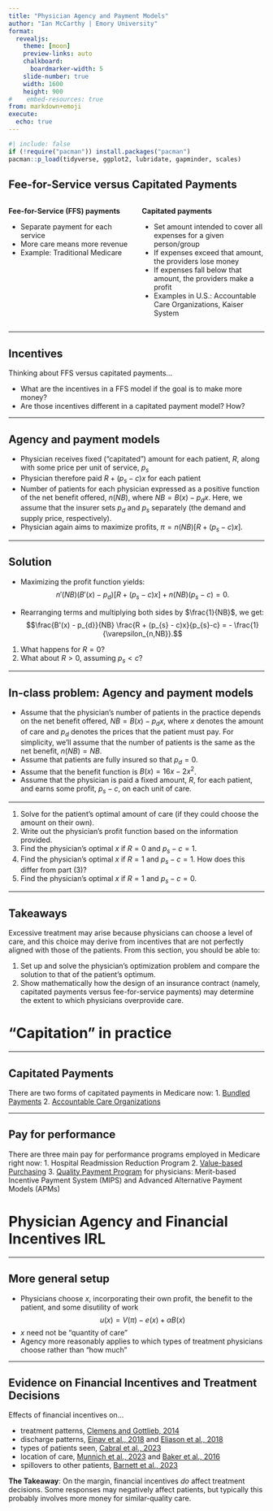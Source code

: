 ```yaml
---
title: "Physician Agency and Payment Models"
author: "Ian McCarthy | Emory University"
format: 
  revealjs:
    theme: [moon]
    preview-links: auto
    chalkboard:
      boardmarker-width: 5
    slide-number: true
    width: 1600
    height: 900    
#    embed-resources: true
from: markdown+emoji
execute: 
  echo: true
---
```


```r
#| include: false
if (!require("pacman")) install.packages("pacman")
pacman::p_load(tidyverse, ggplot2, lubridate, gapminder, scales)
```

## Fee-for-Service versus Capitated Payments

:::: {.columns}

::: {.column width="50%"}
**Fee-for-Service (FFS) payments**

- Separate payment for each service
- More care means more revenue
- Example: Traditional Medicare
:::

::: {.column width="50%"}
**Capitated payments**

- Set amount intended to cover all expenses for a given person/group
- If expenses exceed that amount, the providers lose money
- If expenses fall below that amount, the providers make a profit
- Examples in U.S.: Accountable Care Organizations, Kaiser System
:::

::::

---

## Incentives

Thinking about FFS versus capitated payments...

- What are the incentives in a FFS model if the goal is to make more money?
- Are those incentives different in a capitated payment model? How?

---

## Agency and payment models

- Physician receives fixed ("capitated") amount for each patient, $R$, along with some price per unit of service, $p_{s}$
- Physician therefore paid $R + (p_{s} - c)x$ for each patient
- Number of patients for each physician expressed as a positive function of the net benefit offered, $n(NB)$, where $NB=B(x) - p_{d}x$. Here, we assume that the insurer sets $p_{d}$ and $p_{s}$ separately (the demand and supply price, respectively).
- Physician again aims to maximize profits, $\pi=n(NB)\left[R+(p_{s}-c)x\right]$.


---

## Solution

- Maximizing the profit function yields:
$$n'(NB)(B'(x) - p_{d}) \left[R + (p_{s} - c)x \right] + n(NB)(p_{s}-c) = 0.$$

- Rearranging terms and multiplying both sides by $\frac{1}{NB}$, we get:
$$\frac{B'(x) - p_{d}}{NB} \frac{R + (p_{s} - c)x}{p_{s}-c} = - \frac{1}{\varepsilon_{n,NB}}.$$

::: {.fragment}
1. What happens for $R=0$?
2. What about $R>0$, assuming $p_{s}<c$?
:::

---

## In-class problem: Agency and payment models

- Assume that the physician's number of patients in the practice depends on the net benefit offered, $NB=B(x) - p_{d}x$, where $x$ denotes the amount of care and $p_{d}$ denotes the prices that the patient must pay. For simplicity, we'll assume that the number of patients is the same as the net benefit, $n(NB) = NB$.
- Assume that patients are fully insured so that $p_{d}=0$. 
- Assume that the benefit function is $B(x) = 16x-2x^{2}$. 
- Assume that the physician is paid a fixed amount, $R$, for each patient, and earns some profit, $p_{s}-c$, on each unit of care.

---

1. Solve for the patient's optimal amount of care (if they could choose the amount on their own).
2. Write out the physician's profit function based on the information provided.
3. Find the physician's optimal $x$ if $R=0$ and $p_{s}-c=1$.
4. Find the physician's optimal $x$ if $R=1$ and $p_{s}-c=1$. How does this differ from part (3)?
5. Find the physician's optimal $x$ if $R=1$ and $p_{s}-c=0$.



---

## Takeaways

Excessive treatment may arise because physicians can choose a level of care, and this choice may derive from incentives that are not perfectly aligned with those of the patients. From this section, you should be able to:<br>

1. Set up and solve the physician's optimization problem and compare the solution to that of the patient's optimum.
2. Show mathematically how the design of an insurance contract (namely, capitated payments versus fee-for-service payments) may determine the extent to which physicians overprovide care.


# "Capitation" in practice

---

## Capitated Payments

There are two forms of capitated payments in Medicare now:
1. [Bundled Payments](https://innovation.cms.gov/initiatives/bundled-payments/)
2. [Accountable Care Organizations](https://www.cms.gov/Medicare/Medicare-Fee-for-Service-Payment/ACO/)

---

## Pay for performance

There are three main pay for performance programs employed in Medicare right now:
1. Hospital Readmission Reduction Program
2. [Value-based Purchasing](https://www.cms.gov/Medicare/Quality-Initiatives-Patient-Assessment-Instruments/Value-Based-Programs/HVBP/Hospital-Value-Based-Purchasing)
3. [Quality Payment Program](https://qpp.cms.gov/about/qpp-overview) for physicians: Merit-based Incentive Payment System (MIPS) and Advanced Alternative Payment Models (APMs)


# Physician Agency and Financial Incentives IRL

---

## More general setup

- Physicians choose $x$, incorporating their own profit, the benefit to the patient, and some disutility of work
$$u(x) = V(\pi) -e(x) + \alpha B(x)$$
- $x$ need not be "quantity of care"
- Agency more reasonably applies to which types of treatment physicians choose rather than "how much"

---

## Evidence on Financial Incentives and Treatment Decisions

Effects of financial incentives on...

- treatment patterns, [Clemens and Gottlieb, 2014](https://www.aeaweb.org/articles?id=10.1257/aer.104.4.1320)
- discharge patterns, [Einav et al., 2018](https://onlinelibrary.wiley.com/doi/abs/10.3982/ECTA15022) and [Eliason et al., 2018](https://www.aeaweb.org/articles?id=10.1257/aer.20170092)
- types of patients seen, [Cabral et al., 2023](https://www.nber.org/papers/w29471)
- location of care, [Munnich et al., 2023](https://papers.ssrn.com/sol3/papers.cfm?abstract_id=3845073) and [Baker et al., 2016](https://www.sciencedirect.com/science/article/abs/pii/S0167629616301679)
- spillovers to other patients, [Barnett et al., 2023](https://www.aeaweb.org/articles?id=10.1257/pol.20200553)

::: {.fragment}
**The Takeaway**: On the margin, financial incentives *do* affect treatment decisions. Some responses may negatively affect patients, but typically this probably involves more money for similar-quality care.
:::
